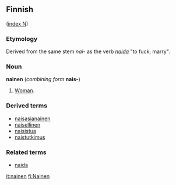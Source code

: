 ==Finnish==
([[Wiktionary:Finnish_index_n|index N]])

===Etymology===

Derived from the same stem ''nai-'' as the verb ''[[naida]]'' "to fuck; marry".

===Noun===
'''nainen''' (''combining form'' '''nais-''')

# [[Woman]].

===Derived terms===
*[[naisasianainen]]
*[[naisellinen]]
*[[naisistua]]
*[[naistutkimus]]

===Related terms===
*[[naida]]

[[it:nainen]]
[[fi:Nainen]]